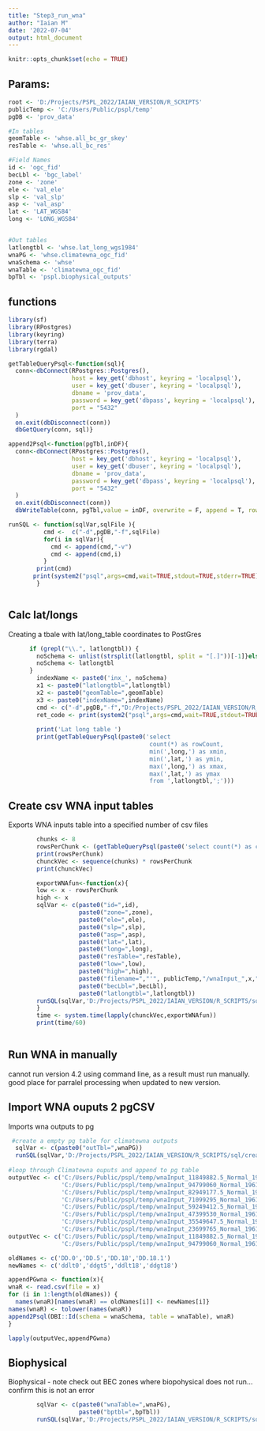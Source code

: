 ```yaml
---
title: "Step3_run_wna"
author: "Iaian M"
date: '2022-07-04'
output: html_document
---
```


```r
knitr::opts_chunk$set(echo = TRUE)
```

## Params:
```r
root <- 'D:/Projects/PSPL_2022/IAIAN_VERSION/R_SCRIPTS'
publicTemp <- 'C:/Users/Public/pspl/temp'
pgDB <- 'prov_data'

#In tables
geomTable <- 'whse.all_bc_gr_skey'
resTable <- 'whse.all_bc_res'

#Field Names
id <- 'ogc_fid'
becLbl <- 'bgc_label'
zone <- 'zone'
ele <- 'val_ele'
slp <- 'val_slp'
asp <- 'val_asp'
lat <- 'LAT_WGS84'
long <- 'LONG_WGS84'


#Out tables
latlongtbl <- 'whse.lat_long_wgs1984' 
wnaPG <- 'whse.climatewna_ogc_fid'
wnaSchema <- 'whse'
wnaTable <- 'climatewna_ogc_fid'
bpTbl <- 'pspl.biophysical_outputs'

```

## functions
```r
library(sf)
library(RPostgres)
library(keyring)
library(terra)
library(rgdal)

getTableQueryPsql<-function(sql){
  conn<-dbConnect(RPostgres::Postgres(),
                  host = key_get('dbhost', keyring = 'localpsql'),
                  user = key_get('dbuser', keyring = 'localpsql'),
                  dbname = 'prov_data',
                  password = key_get('dbpass', keyring = 'localpsql'),
                  port = "5432"
  )
  on.exit(dbDisconnect(conn))
  dbGetQuery(conn, sql)}

append2Psql<-function(pgTbl,inDF){
  conn<-dbConnect(RPostgres::Postgres(),
                  host = key_get('dbhost', keyring = 'localpsql'),
                  user = key_get('dbuser', keyring = 'localpsql'),
                  dbname = 'prov_data',
                  password = key_get('dbpass', keyring = 'localpsql'),
                  port = "5432"
  )
  on.exit(dbDisconnect(conn))
  dbWriteTable(conn, pgTbl,value = inDF, overwrite = F, append = T, row.names = FALSE)}

runSQL <- function(sqlVar,sqlFile ){
          cmd <-  c("-d",pgDB,"-f",sqlFile)
          for(i in sqlVar){
            cmd <- append(cmd,"-v")
            cmd <- append(cmd,i)
          }
        print(cmd)
       print(system2("psql",args=cmd,wait=TRUE,stdout=TRUE,stderr=TRUE)) 
        }



```

## Calc lat/longs

Creating a tbale with lat/long_table coordinates to PostGres

```r
      if (grepl("\\.", latlongtbl)) {
        noSchema <- unlist(strsplit(latlongtbl, split = "[.]"))[-1]}else {
        noSchema <- latlongtbl
      }
        indexName <- paste0('inx_', noSchema)
        x1 <- paste0("latlongtbl=",latlongtbl)
        x2 <- paste0("geomTable=",geomTable)
        x3 <- paste0("indexName=",indexName)
        cmd <- c("-d",pgDB,"-f","D:/Projects/PSPL_2022/IAIAN_VERSION/R_SCRIPTS/sql/make_lat_long_fields.sql", "-v",x1, "-v", x2, "-v", x3)
        ret_code <- print(system2("psql",args=cmd,wait=TRUE,stdout=TRUE,stderr=TRUE))
        
        print('Lat long table ')
        print(getTableQueryPsql(paste0('select
                                        count(*) as rowCount,
                                        min(',long,') as xmin,
                                        min(',lat,') as ymin,
                                        max(',long,') as xmax,
                                        max(',lat,') as ymax 
                                        from ',latlongtbl,';')))
```

## Create csv WNA input tables

Exports WNA inputs table into a specified number of csv files

```r
        chunks <- 8
        rowsPerChunk <- (getTableQueryPsql(paste0('select count(*) as count from ',latlongtbl))$count/chunks) + 1
        print(rowsPerChunk)
        chunckVec <- sequence(chunks) * rowsPerChunk 
        print(chunckVec)

        exportWNAfun<-function(x){
        low <- x - rowsPerChunk
        high <- x
        sqlVar <- c(paste0("id=",id),
                    paste0("zone=",zone),
                    paste0("ele=",ele),
                    paste0("slp=",slp),
                    paste0("asp=",asp),
                    paste0("lat=",lat),
                    paste0("long=",long),
                    paste0("resTable=",resTable),
                    paste0("low=",low),
                    paste0("high=",high),
                    paste0("filename=","'", publicTemp,"/wnaInput_",x,".csv", "'"),
                    paste0("becLbl=",becLbl),
                    paste0("latlongtbl=",latlongtbl))
        runSQL(sqlVar,'D:/Projects/PSPL_2022/IAIAN_VERSION/R_SCRIPTS/sql/exportWNAinputcsv.sql')
        }
        time <- system.time(lapply(chunckVec,exportWNAfun))
        print(time/60)
        
```

## Run WNA in manually

cannot run version 4.2 using command line, as a result must run manually.
good place for parralel processing when updated to new version.

## Import WNA ouputs 2 pgCSV

Imports wna outputs to pg

```r
 #create a empty pg table for climatewna outputs
  sqlVar <- c(paste0("outTbl=",wnaPG))
  runSQL(sqlVar,'D:/Projects/PSPL_2022/IAIAN_VERSION/R_SCRIPTS/sql/create_climatewna_pg_tbl.sql')
  
#loop through Climatewna ouputs and append to pg table
outputVec <- c('C:/Users/Public/pspl/temp/wnaInput_11849882.5_Normal_1961_1990Y.csv',
               'C:/Users/Public/pspl/temp/wnaInput_94799060_Normal_1961_1990Y.csv',
               'C:/Users/Public/pspl/temp/wnaInput_82949177.5_Normal_1961_1990Y.csv',
               'C:/Users/Public/pspl/temp/wnaInput_71099295_Normal_1961_1990Y.csv',
               'C:/Users/Public/pspl/temp/wnaInput_59249412.5_Normal_1961_1990Y.csv',
               'C:/Users/Public/pspl/temp/wnaInput_47399530_Normal_1961_1990Y.csv',
               'C:/Users/Public/pspl/temp/wnaInput_35549647.5_Normal_1961_1990Y.csv',
               'C:/Users/Public/pspl/temp/wnaInput_23699765_Normal_1961_1990Y.csv')
outputVec <- c('C:/Users/Public/pspl/temp/wnaInput_11849882.5_Normal_1961_1990Y.csv',
               'C:/Users/Public/pspl/temp/wnaInput_94799060_Normal_1961_1990Y.csv')

oldNames <- c('DD.0','DD.5','DD.18','DD.18.1')
newNames <- c('ddlt0','ddgt5','ddlt18','ddgt18')

appendPGwna <- function(x){
wnaR <- read.csv(file = x)
for (i in 1:length(oldNames)) {
  names(wnaR)[names(wnaR) == oldNames[i]] <- newNames[i]} 
names(wnaR) <- tolower(names(wnaR))
append2Psql(DBI::Id(schema = wnaSchema, table = wnaTable), wnaR)
}

lapply(outputVec,appendPGwna)

```
## Biophysical

Biophysical
- note check out BEC zones where biopohysical does not run...confirm this is not an error


```r


        sqlVar <- c(paste0("wnaTable=",wnaPG),
                    paste0("bptbl=",bpTbl))
        runSQL(sqlVar,'D:/Projects/PSPL_2022/IAIAN_VERSION/R_SCRIPTS/sql/biophysical_no_pem.sql')

```

